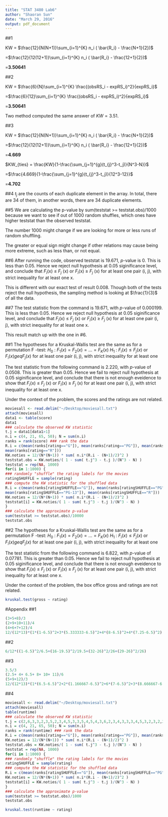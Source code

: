 ```yaml
---
title: "STAT 3480 Lab6"
author: "Shaoran Sun"
date: "March 29, 2016"
output: pdf_document
---
```


##1
\begin{tabular}{l*{3}{c}r}
group & ranks          & sample size & mean rank  \\
\hline
G     & 1              & 1           & 1  \\
\hline
PG    & {3, 5, 8}      & 3           & 5.333333   \\
\hline 
PG-13 & {2, 9, 10, 11} & 4           & 8   \\
\hline
R     & {4, 6, 7, 12}  & 4           & 7.25 \\
\hline
\end{tabular}

KW = $\frac{12}{N(N+1)}\sum_{i=1}^{K} n_i ( \bar{R_i} - \frac{N+1}{2})$

=$\frac{12}{12(12+1)}\sum_{i=1}^{K} n_i ( \bar{R_i} - \frac{12+1}{2})$

=$\textbf{3.50641}$

##2
\begin{tabular}{l*{3}{c}r}
group & ranks          & observed rank-sum & expected rank-sum  \\
\hline
G     & 1              & 1                 & 6.5  \\
\hline
PG    & {3, 5, 8}      & 16                & 19.5   \\
\hline 
PG-13 & {2, 9, 10, 11} & 32                & 26   \\
\hline
R     & {4, 6, 7, 12}  & 29                & 26 \\
\hline
\end{tabular}

KW = $\frac{6}{N}\sum_{i=1}^{K} \frac{(obsRS_i - expRS_i)^2}{expRS_i}$

=$\frac{6}{12}\sum_{i=1}^{K} \frac{(obsRS_i - expRS_i)^2}{expRS_i}$

=$\textbf{3.50641}$

Two method computed the same answer of $KW = 3.51$.

##3
\begin{tabular}{l*{3}{c}r} 
group & ranks                    & sample size & mean rank  \\
\hline  
G     & 6.5                      & 1           & 6.5        \\
\hline
PG    & {1,2.5}                  & 2           & 1.166667   \\
\hline 
PG-13 & {2.5, 4, 6.5, 8, 10, 11} & 6           & 7          \\
\hline
R     & {5, 9, 12}               & 3           & 8.666667   \\
\hline
\end{tabular}

KW = $\frac{12}{N(N+1)}\sum_{i=1}^{K} n_i ( \bar{R_i} - \frac{N+1}{2})$

=$\frac{12}{12(12+1)}\sum_{i=1}^{K} n_i ( \bar{R_i} - \frac{12+1}{2})$

=$\textbf{4.669}$

$KW_{ties} = \frac{KW}{1-\frac{\sum_{j=1}^{g}(t_{j}^3-t_j)}{N^3-N}}$

=$\frac{4.669}{1-\frac{\sum_{j=1}^{g}(t_{j}^3-t_j)}{12^3-12}}$

=$\textbf{4.702}$

##4
$t_j$ are the counts of each duplicate element in the array. In total, there are 34 of them, in another words, there are 34 duplicate elements.

##5
We are calculating the p-value by sum(teststat >= teststat.obs)/1000 because we want to see if out of 1000 random shuffles, which ones have higher teststat than the observed teststat. 

The number 1000 might change if we are looking for more or less runs of random shuffling.

The greater or equal sign might change if other relations may cause being more extreme, such as less than, or not equal.

##6
After running the code, observed teststat is 19.671, $p$-value is 0. This is less than 0.05. Hence we reject null hypothesis at 0.05 siginificance level, and conclude that $F_i$(x) $\leq$ $F_j$ (x) or $F_i$(x) $\geq$ $F_j$ (x) for at least one pair (i, j), with strict inequality for at least one x.

This is different with our exact test of result 0.008. Though both of the tests reject the null hypothesis, the sampling method is looking at $\frac{1}{3}$ of all the data. 

##7
The test statistic from the command is 19.671, with $p$-value of 0.000199. This is less than 0.05. Hence we reject null hypothesis at 0.05 siginificance level, and conclude that $F_i$(x) $\leq$ $F_j$ (x) or $F_i$(x) $\geq$ $F_j$ (x) for at least one pair (i, j), with strict inequality for at least one x.

This result match up with the one in #6.

##1
The hypotheses for a Kruskal-Wallis test are the same as for a permutation F -test:
$H_0$ : $F_1(x) = F_2(x) = ... = F_K(x)$
$H_1$ : $F_i(x) \leq F_j (x)$ or $F_i(x) geq F_j (x)$ for at least one pair (i, j), with strict inequality for at least one

The test statistic from the following command is 2.220, with $p$-value of 0.0508. This is greater than 0.05. Hence we fail to reject null hypothesis at 0.05 siginificance level, and conclude that there is not enough eveidence to show that $F_i$(x) $\leq$ $F_j$ (x) or $F_i$(x) $\geq$ $F_j$ (x) for at least one pair (i, j), with strict inequality for at least one x. 

Under the context of the problem, the scores and the ratings are not related.

```r
moviesall <- read.delim("~/Desktop/moviesall.txt")
attach(moviesall)
data1 <- table(score)
data1
### calculate the observed KW statistic
t.j = data1[data1>1]
n.i = c(4, 21, 65, 50); N = sum(n.i)
ranks = rank(score) ### rank the data
R.i = c(mean(ranks[rating=="G"]), mean(ranks[rating=="PG"]), mean(ranks[rating=="PG-13"]),
mean(ranks[rating=="R"]))
KW.noties = 12/(N*(N+1)) * sum( n.i*(R.i - (N+1)/2)^2 )
teststat.obs = KW.noties/( 1 - sum( t.j^3 - t.j )/(N^3 - N) )
teststat = rep(NA, 1000)
for(i in 1:1000) {
### randomly "shuffle" the rating labels for the movies
ratingSHUFFLE = sample(rating)
### compute the KW statistic for the shuffled data
R.i = c(mean(ranks[ratingSHUFFLE=="G"]), mean(ranks[ratingSHUFFLE=="PG"]),
mean(ranks[ratingSHUFFLE=="PG-13"]), mean(ranks[ratingSHUFFLE=="R"]))
KW.noties = 12/(N*(N+1)) * sum( n.i*(R.i - (N+1)/2)^2 )
teststat[i] = KW.noties/( 1 - sum( t.j^3 - t.j )/(N^3 - N) )
}
### calculate the approximate p-value
sum(teststat >= teststat.obs)/10000
teststat.obs
```

##2
The hypotheses for a Kruskal-Wallis test are the same as for a permutation F -test:
$H_0$ : $F_1(x) = F_2(x) = ... = F_K(x)$
$H_1$ : $F_i(x) \leq F_j (x)$ or $F_i(x) geq F_j (x)$ for at least one pair (i, j), with strict inequality for at least one

The test statistic from the following command is 6.822, with $p$-value of 0.07781. This is greater than 0.05. Hence we fail to reject null hypothesis at 0.05 siginificance level, and conclude that there is not enough eveidence to show that $F_i$(x) $\leq$ $F_j$ (x) or $F_i$(x) $\geq$ $F_j$ (x) for at least one pair (i, j), with strict inequality for at least one x. 

Under the context of the problem, the box office gross and ratings are not related.

```r
kruskal.test(gross ~ rating)
```

#Appendix 
##1
```r
(3+5+8)/3
(2+9+10+11)/4
(4+6+7+12)/4
12/(12*13)*(1*(1-6.5)^2+3*(5.333333-6.5)^2+4*(8-6.5)^2+4*(7.25-6.5)^2)
```

##2
```r
6/12*((1-6.5)^2/6.5+(16-19.5)^2/19.5+(32-26)^2/26+(29-26)^2/26)
```

##3
```r
3.5/3
(2.5+ 4+ 6.5+ 8+ 10+ 11)/6
(5+9+12)/3
12/(12*13)*(1*(6.5-6.5)^2+2*(1.166667-6.5)^2+6*(7-6.5)^2+3*(8.666667-6.5)^2)
```

##4
```r
moviesall <- read.delim("~/Desktop/moviesall.txt")
attach(moviesall)
table(runtime)
### calculate the observed KW statistic
t.j = c(2,6,3,3,2,3,5,2,3,4,5,3,3,5,4,5,4,3,6,2,3,4,3,3,3,4,5,3,2,3,2,2,2,3)
n.i = c(4, 21, 65, 50); N = sum(n.i)
ranks = rank(runtime) ### rank the data
R.i = c(mean(ranks[rating=="G"]), mean(ranks[rating=="PG"]), mean(ranks[rating=="PG-13"]), mean(ranks[rating=="R"]))
KW.noties = 12/(N*(N+1)) * sum( n.i*(R.i - (N+1)/2)^2 )
teststat.obs = KW.noties/( 1 - sum( t.j^3 - t.j )/(N^3 - N) )
teststat = rep(NA, 1000)
for(i in 1:1000) {
### randomly "shuffle" the rating labels for the movies
ratingSHUFFLE = sample(rating)
### compute the KW statistic for the shuffled data
R.i = c(mean(ranks[ratingSHUFFLE=="G"]), mean(ranks[ratingSHUFFLE=="PG"]), mean(ranks[ratingSHUFFLE=="PG-13"]), mean(ranks[ratingSHUFFLE=="R"]))
KW.noties = 12/(N*(N+1)) * sum( n.i*(R.i - (N+1)/2)^2 )
teststat[i] = KW.noties/( 1 - sum( t.j^3 - t.j )/(N^3 - N) )
}
### calculate the approximate p-value
sum(teststat >= teststat.obs)/1000
teststat.obs
```

```r
kruskal.test(runtime ~ rating)
```